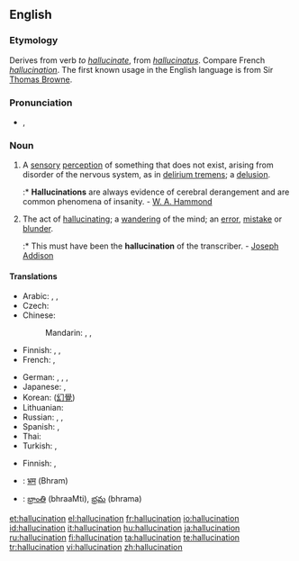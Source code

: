 ==English==
{{wikipedia}}

===Etymology===
Derives from verb ''to [[hallucinate]]'', from {{etyl|la}} ''[[hallucinatus]]''. Compare French ''[[hallucination]]''. The first known usage in the English language is from Sir [[Thomas Browne]].

===Pronunciation===
* {{IPA|/həˌluːsəˈneɪʃən/}}, {{SAMPA|/h@%lu:s@"neIS@n/}}
*: {{rhymes|eɪʃǝn}}

===Noun===
{{en-noun}}

# A [[sensory]] [[perception]] of something that does not exist, arising from disorder of the nervous system, as in [[delirium tremens]]; a [[delusion]].
#:* '''Hallucinations''' are always evidence of cerebral derangement and are common phenomena of insanity. - [[W. A. Hammond]]
# The act of [[hallucinating]]; a [[wandering]] of the mind; an [[error]], [[mistake]] or [[blunder]].
#:* This must have been the '''hallucination''' of the transcriber. - [[w:Joseph Addison|Joseph Addison]]

====Translations====
{{trans-top|sensory perception of something that does not exist}}
* Arabic: {{t|ar|هلوسة|f|tr=hálwasa|sc=Arab}},  {{t|ar|وهم|m|tr=wahm|sc=Arab}},  {{t|ar|انخداع|m|tr=inkhidaa3|sc=Arab}}
* Czech: {{t+|cs|halucinace|f}}
* Chinese:
*: Mandarin: {{t|zh|幻覺}},  {{t|zh|幻觉|tr=huànjiào}},  {{t|zh|幻想|tr=huànxiǎng}}
* Finnish: {{t-|fi|aistiharha}}, {{t-|fi|harha-aistimus}}, {{t+|fi|hallusinaatio}}
* French: {{t|fr|hallucination|f}},  {{t+|fr|illusion|f}}
{{trans-mid}}
* German: {{t|de|Halluzination|f}},  {{t|de|Wahnvorstellung|f}},  {{t|de|Sinnestäuschung|f}},  {{t|de|Illusion|f}}
* Japanese: {{t|ja|幻覚|tr=げんかく, genkaku|sc=Jpan}},  {{t-|ja|幻想|tr=げんそう, gensō|sc=Jpan}}
* Korean: {{t|ko|환각|tr=hwangak|sc=Hang}} ([[幻覺]])
* Lithuanian: {{t-|lt|haliucinacija|f|xs=Lithuanian}}
* Russian: {{t|ru|галлюцинация|f|tr=galljucinácija|sc=Cyrl}},  {{t|ru|иллюзия|f|tr=illjúzija|sc=Cyrl}},  {{t|ru|наваждение|n|tr=navaždénije|sc=Cyrl}}
* Spanish: {{t|es|alucinación|f}},  {{t|es|ilusión|f}}
* Thai: {{t|th|ภาพลวงตา|tr=paa pluang dtaa|sc=Thai}}
* Turkish: {{t|tr|sanrı}},  {{t|tr|halüsinasyon}}
{{trans-bottom}}

{{trans-top|act of hallucinating}}
* Finnish: {{t-|fi|harha-aistimus}}, {{t+|fi|hallusinaatio}}
{{trans-mid}}
{{trans-bottom}}

{{checktrans-top}}
* {{ttbc|Hindi}}: [[भ्रम]] (Bhram)
* {{ttbc|Telugu}}: [[భ్రాంతి]] (bhraaMti), [[భ్రమ]] (bhrama)
{{trans-bottom}}

[[et:hallucination]]
[[el:hallucination]]
[[fr:hallucination]]
[[io:hallucination]]
[[id:hallucination]]
[[it:hallucination]]
[[hu:hallucination]]
[[ja:hallucination]]
[[ru:hallucination]]
[[fi:hallucination]]
[[ta:hallucination]]
[[te:hallucination]]
[[tr:hallucination]]
[[vi:hallucination]]
[[zh:hallucination]]